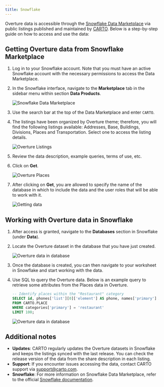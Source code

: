 ```yaml
---
title: Snowflake
---
```


Overture data is accessible through the [Snowflake Data Marketplace](https://app.snowflake.com/marketplace/providers/GZT0ZKUCHE3/CARTO) via public listings published and maintained by [CARTO](https://www.carto.com). Below is a step-by-step guide on how to access and use the data:

## Getting Overture data from Snowflake Marketplace

1. Log in to your Snowflake account. Note that you must have an active Snowflake account with the necessary permissions to access the Data Marketplace.
2. In the Snowflake interface, navigate to the **Marketplace** tab in the sidebar menu within section **Data Products**.

    ![Snowflake Data Marketplace](../assets/snowflake-marketplace-1.png)

3. Use the search bar at the top of the Data Marketplace and enter `CARTO`.
4. The listings have been organized by Overture theme; therefore, you will find the following listings available: Addresses, Base, Buildings, Divisions, Places and Transportation. Select one to access the listing details.

    ![Overture Listings](../assets/snowflake-marketplace-2.png)

5. Review the data description, example queries, terms of use, etc.
6. Click on **Get**.

    ![Overture Places](../assets/snowflake-marketplace-3.png)

7. After clicking on **Get**, you are allowed to specify the name of the database in which to include the data and the user roles that will be able to work with it.

    ![Getting data](../assets/snowflake-marketplace-4.png)

## Working with Overture data in Snowflake

1. After access is granted, navigate to the **Databases** section in Snowflake (under **Data**).
2. Locate the Overture dataset in the database that you have just created.

    ![Overture data in database](../assets/snowflake-marketplace-5.png)

3. Once the database is created, you can then navigate to your worksheet in Snowflake and start working with the data.
4. Use SQL to query the Overture data. Below is an example query to retrieve some attributes from the Places data in Overture.

    ```sql
    -- Identify places within the "Restaurant" category
    SELECT id, phones['list'][0]['element'] AS phone, names['primary'] AS name
    FROM CARTO.PLACE
    WHERE categories['primary'] = 'restaurant'
    LIMIT 100;
    ```

    ![Overture data in database](../assets/snowflake-marketplace-6.png)

## Additional notes

- **Updates**: CARTO regularly updates the Overture datasets in Snowflake and keeps the listings synced with the last release. You can check the release version of the data from the share description in each listing.
- **Support**: If you encounter issues accessing the data, contact CARTO support via [support@carto.com](mailto:support@carto.com).
- **Snowflake**: For more information on Snowflake Data Marketplace, refer to the official [Snowflake documentation](https://docs.snowflake.com/en/user-guide/data-marketplace.html).
